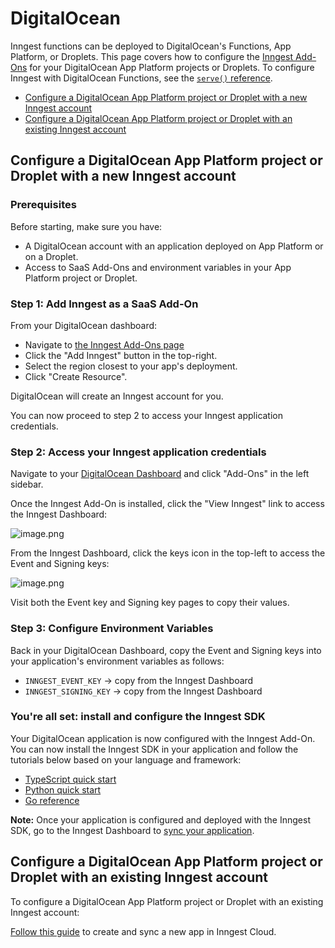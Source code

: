 
# DigitalOcean

Inngest functions can be deployed to DigitalOcean's Functions, App Platform, or Droplets.
This page covers how to configure the [Inngest Add-Ons](https://marketplace.digitalocean.com/add-ons/inngest) for your DigitalOcean App Platform projects or Droplets. To configure Inngest with DigitalOcean Functions, see the [`serve()` reference](/docs/learn/serving-inngest-functions#framework-digital-ocean-functions).

- [Configure a DigitalOcean App Platform project or Droplet with a new Inngest account](#configure-a-digitalocean-app-platform-project-or-droplet-with-a-new-inngest-account)
- [Configure a DigitalOcean App Platform project or Droplet with an existing Inngest account](#configure-a-digitalocean-app-platform-project-or-droplet-with-an-existing-inngest-account)

## Configure a DigitalOcean App Platform project or Droplet with a new Inngest account

### Prerequisites

Before starting, make sure you have:

- A DigitalOcean account with an application deployed on App Platform or on a Droplet.
- Access to SaaS Add-Ons and environment variables in your App Platform project or Droplet.

### Step 1: Add Inngest as a SaaS Add-On

From your DigitalOcean dashboard:

- Navigate to [the Inngest Add-Ons page](https://marketplace.digitalocean.com/add-ons/inngest)
- Click the "Add Inngest" button in the top-right.
- Select the region closest to your app's deployment.
- Click "Create Resource".

DigitalOcean will create an Inngest account for you.

You can now proceed to step 2 to access your Inngest application credentials.

### Step 2: Access your Inngest application credentials

Navigate to your [DigitalOcean Dashboard](https://cloud.digitalocean.com/) and click "Add-Ons" in the left sidebar.

Once the Inngest Add-On is installed, click the "View Inngest" link to access the Inngest Dashboard:

![image.png](</assets/external/digital-ocean-marketplace/digital-ocean-dashboard.png>)

From the Inngest Dashboard, click the keys icon in the top-left to access the Event and Signing keys:

![image.png](</assets/external/digital-ocean-marketplace/inngest-dashboard.png>)

Visit both the Event key and Signing key pages to copy their values.

### Step 3: Configure Environment Variables

Back in your DigitalOcean Dashboard, copy the Event and Signing keys into your application's environment variables as follows:

- `INNGEST_EVENT_KEY` → copy from the Inngest Dashboard
- `INNGEST_SIGNING_KEY` → copy from the Inngest Dashboard

### You're all set: install and configure the Inngest SDK

Your DigitalOcean application is now configured with the Inngest Add-On. You can now install the Inngest SDK in your application and follow the tutorials below based on your language and framework:

- [TypeScript quick start](</docs/getting-started/nodejs-quick-start>)
- [Python quick start](</docs/getting-started/python-quick-start>)
- [Go reference](<https://pkg.go.dev/github.com/inngest/inngestgo>)

**Note:** Once your application is configured and deployed with the Inngest SDK, go to the Inngest Dashboard to [sync your application](/docs/apps/cloud).

## Configure a DigitalOcean App Platform project or Droplet with an existing Inngest account

To configure a DigitalOcean App Platform project or Droplet with an existing Inngest account:

[Follow this guide](/docs/apps/cloud) to create and sync a new app in Inngest Cloud.


